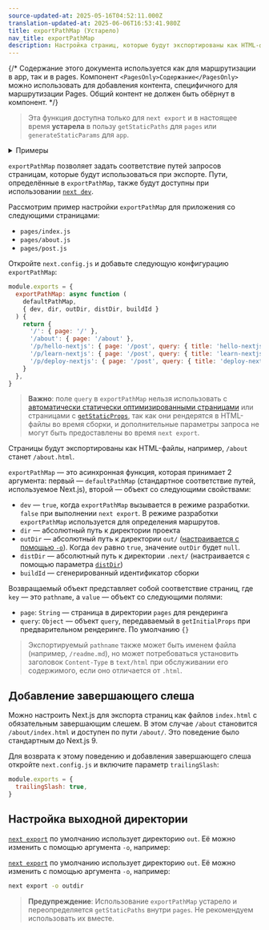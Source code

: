 ```yaml
---
source-updated-at: 2025-05-16T04:52:11.000Z
translation-updated-at: 2025-06-06T16:53:41.980Z
title: exportPathMap (Устарело)
nav_title: exportPathMap
description: Настройка страниц, которые будут экспортированы как HTML-файлы при использовании `next export`.
---
```


{/* Содержание этого документа используется как для маршрутизации в app, так и в pages. Компонент `<PagesOnly>Содержание</PagesOnly>` можно использовать для добавления контента, специфичного для маршрутизации Pages. Общий контент не должен быть обёрнут в компонент. */}

> Эта функция доступна только для `next export` и в настоящее время **устарела** в пользу `getStaticPaths` для `pages` или `generateStaticParams` для `app`.

<details>
  <summary>Примеры</summary>
  
- [Статический экспорт](https://github.com/vercel/next.js/tree/canary/examples/with-static-export)

</details>

`exportPathMap` позволяет задать соответствие путей запросов страницам, которые будут использоваться при экспорте. Пути, определённые в `exportPathMap`, также будут доступны при использовании [`next dev`](/docs/app/api-reference/cli/next#next-dev-options).

Рассмотрим пример настройки `exportPathMap` для приложения со следующими страницами:

- `pages/index.js`
- `pages/about.js`
- `pages/post.js`

Откройте `next.config.js` и добавьте следующую конфигурацию `exportPathMap`:

```js filename="next.config.js"
module.exports = {
  exportPathMap: async function (
    defaultPathMap,
    { dev, dir, outDir, distDir, buildId }
  ) {
    return {
      '/': { page: '/' },
      '/about': { page: '/about' },
      '/p/hello-nextjs': { page: '/post', query: { title: 'hello-nextjs' } },
      '/p/learn-nextjs': { page: '/post', query: { title: 'learn-nextjs' } },
      '/p/deploy-nextjs': { page: '/post', query: { title: 'deploy-nextjs' } },
    }
  },
}
```

> **Важно**: поле `query` в `exportPathMap` нельзя использовать с [автоматически статически оптимизированными страницами](/docs/pages/building-your-application/rendering/automatic-static-optimization) или страницами с [`getStaticProps`](/docs/pages/building-your-application/data-fetching/get-static-props), так как они рендерятся в HTML-файлы во время сборки, и дополнительные параметры запроса не могут быть предоставлены во время `next export`.

Страницы будут экспортированы как HTML-файлы, например, `/about` станет `/about.html`.

`exportPathMap` — это асинхронная функция, которая принимает 2 аргумента: первый — `defaultPathMap` (стандартное соответствие путей, используемое Next.js), второй — объект со следующими свойствами:

- `dev` — `true`, когда `exportPathMap` вызывается в режиме разработки. `false` при выполнении `next export`. В режиме разработки `exportPathMap` используется для определения маршрутов.
- `dir` — абсолютный путь к директории проекта
- `outDir` — абсолютный путь к директории `out/` ([настраивается с помощью `-o`](#настройка-выходной-директории)). Когда `dev` равно `true`, значение `outDir` будет `null`.
- `distDir` — абсолютный путь к директории `.next/` (настраивается с помощью параметра [`distDir`](/docs/pages/api-reference/next-config-js/distDir))
- `buildId` — сгенерированный идентификатор сборки

Возвращаемый объект представляет собой соответствие страниц, где `key` — это `pathname`, а `value` — объект со следующими полями:

- `page`: `String` — страница в директории `pages` для рендеринга
- `query`: `Object` — объект `query`, передаваемый в `getInitialProps` при предварительном рендеринге. По умолчанию `{}`

> Экспортируемый `pathname` также может быть именем файла (например, `/readme.md`), но может потребоваться установить заголовок `Content-Type` в `text/html` при обслуживании его содержимого, если оно отличается от `.html`.

## Добавление завершающего слеша

Можно настроить Next.js для экспорта страниц как файлов `index.html` с обязательным завершающим слешем. В этом случае `/about` становится `/about/index.html` и доступен по пути `/about/`. Это поведение было стандартным до Next.js 9.

Для возврата к этому поведению и добавления завершающего слеша откройте `next.config.js` и включите параметр `trailingSlash`:

```js filename="next.config.js"
module.exports = {
  trailingSlash: true,
}
```

## Настройка выходной директории

<AppOnly>

[`next export`](/docs/app/building-your-application/deploying/static-exports) по умолчанию использует директорию `out`. Её можно изменить с помощью аргумента `-o`, например:

</AppOnly>

<PagesOnly>

[`next export`](/docs/pages/building-your-application/deploying/static-exports) по умолчанию использует директорию `out`. Её можно изменить с помощью аргумента `-o`, например:

</PagesOnly>

```bash filename="Терминал"
next export -o outdir
```

> **Предупреждение**: Использование `exportPathMap` устарело и переопределяется `getStaticPaths` внутри `pages`. Не рекомендуем использовать их вместе.